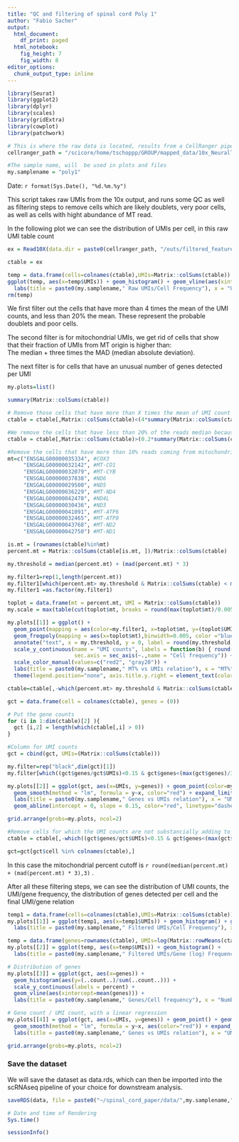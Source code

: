 ```yaml
---
title: "QC and filtering of spinal cord Poly 1"
author: "Fabio Sacher"
output:
  html_document:
    df_print: paged
  html_notebook:
    fig_height: 7
    fig_width: 8
editor_options:
  chunk_output_type: inline
---
```


```r
library(Seurat)
library(ggplot2)
library(dplyr)
library(scales)
library(gridExtra)
library(cowplot)
library(patchwork)
```

```r
# This is where the raw data is located, results from a CellRanger pipeline
cellranger_path = "/scicore/home/tschoppp/GROUP/mapped_data/10x_NeuralTube_Poly_1_0420/"

#The sample name, will  be used in plots and files
my.samplename = "poly1"
```

Date: `r format(Sys.Date(), "%d.%m.%y")`

This script takes raw UMIs from the 10x output, and runs some QC as well as filtering steps to remove cells which are likely doublets, very poor cells, as well as cells with hight abundance of MT read.

In the following plot we can see the distribution of UMIs per cell, in this raw UMI table count

```r
ex = Read10X(data.dir = paste0(cellranger_path, "/outs/filtered_feature_bc_matrix/"), gene.column = 1)

ctable = ex

temp = data.frame(cells=colnames(ctable),UMIs=Matrix::colSums(ctable))
ggplot(temp, aes(x=temp$UMIs)) + geom_histogram() + geom_vline(aes(xintercept=mean(temp$UMIs))) +
  labs(title = paste0(my.samplename," Raw UMIs/Cell Frequency"), x = "UMIs/Cell", y = "Frequency")
rm(temp)
```

We first filter out the cells that have more than 4 times the mean of the UMI counts, and less than 20% the mean. These represent the probable doublets and poor cells.

The second filter is for mitochondrial UMIs, we get rid of cells that show that their fraction of UMIs from MT origin is higher than:   
The median + three times the MAD (median absolute deviation). 

The next filter is for cells that have an unusual number of genes detected per UMI

```r

my.plots=list()

summary(Matrix::colSums(ctable))

# Remove those cells that have more than X times the mean of UMI count
ctable = ctable[,Matrix::colSums(ctable)<(4*summary(Matrix::colSums(ctable))[4])]

#We remove the cells that have less than 20% of the reads median because they're likely false positives
ctable = ctable[,Matrix::colSums(ctable)>(0.2*summary(Matrix::colSums(ctable))[3])]

#Remove the cells that have more than 10% reads coming from mitochondrial genes
mt=c("ENSGALG00000035334", #COX3
     "ENSGALG00000032142", #MT-CO1
     "ENSGALG00000032079", #MT-CYB
     "ENSGALG00000037838", #ND6
     "ENSGALG00000029500", #ND5
     "ENSGALG00000036229", #MT-ND4
     "ENSGALG00000042478", #ND4L
     "ENSGALG00000030436", #ND3
     "ENSGALG00000041091", #MT-ATP6
     "ENSGALG00000032465", #MT-ATP8
     "ENSGALG00000043768", #MT-ND2
     "ENSGALG00000042750") #MT-ND1

is.mt = (rownames(ctable)%in%mt)
percent.mt = Matrix::colSums(ctable[is.mt, ])/Matrix::colSums(ctable)

my.threshold = median(percent.mt) + (mad(percent.mt) * 3)

my.filter1=rep(1,length(percent.mt))
my.filter1[which(percent.mt> my.threshold & Matrix::colSums(ctable) < median(Matrix::colSums(ctable)) )] = 0
my.filter1 =as.factor(my.filter1)

toplot = data.frame(mt = percent.mt, UMI = Matrix::colSums(ctable))
my.scale = max(table(cut(toplot$mt, breaks = round(max(toplot$mt)/0.005))))

my.plots[[1]] = ggplot() +
  geom_point(mapping = aes(color=my.filter1, x=toplot$mt, y=(toplot$UMI*my.scale)/max(toplot$UMI))) +
  geom_freqpoly(mapping = aes(x=toplot$mt),binwidth=0.005, color ="blue") +
  annotate("text", x = my.threshold, y = 0, label = round(my.threshold,2), color="red2") +
  scale_y_continuous(name = "UMI counts", labels = function(b) { round(b*max(toplot$UMI)/my.scale)},
                     sec.axis = sec_axis(~.,name = "Cell frequency")) +
  scale_color_manual(values=c("red2", "gray20")) +
  labs(title = paste0(my.samplename," MT% vs UMIs relation"), x = "MT%") +
  theme(legend.position="none", axis.title.y.right = element_text(color = "blue")) 

ctable=ctable[,-which(percent.mt> my.threshold & Matrix::colSums(ctable) < median(Matrix::colSums(ctable)) )]

gct = data.frame(cell = colnames(ctable), genes = (0))

# Put the gene counts
for (i in 1:dim(ctable)[2] ){
  gct [i,2] = length(which(ctable[,i] > 0))
}

#Column for UMI counts
gct = cbind(gct, UMIs=(Matrix::colSums(ctable)))

my.filter=rep("black",dim(gct)[1])
my.filter[which((gct$genes/gct$UMIs)<0.15 & gct$genes<(max(gct$genes)/3)*2)] = "red2"

my.plots[[2]] = ggplot(gct, aes(x=UMIs, y=genes)) + geom_point(color=my.filter) + geom_smooth() +
  geom_smooth(method = "lm", formula = y~x, color="red") + expand_limits(y=0, x=0) +
  labs(title = paste0(my.samplename," Genes vs UMIs relation"), x = "UMIs", y = "Genes") +
  geom_abline(intercept = 0, slope = 0.15, color="red", linetype="dashed", size=0.5) + theme_bw()

grid.arrange(grobs=my.plots, ncol=2)

#Remove cells for which the UMI counts are not substancially adding to the gene count (many counts on very few genes)
ctable = ctable[,-which((gct$genes/gct$UMIs)<0.15 & gct$genes<(max(gct$genes)/3)*2)]

gct=gct[gct$cell %in% colnames(ctable),]

```

 In this case the mitochondrial percent cutoff is `r round(median(percent.mt) + (mad(percent.mt) * 3),3)` .

After all these filtering steps, we can see the distribution of UMI counts, the UMI/gene frequency, the distribution of genes detected per cell and the final UMI/gene relation

```r
temp1 = data.frame(cells=colnames(ctable),UMIs=Matrix::colSums(ctable))
my.plots[[1]] = ggplot(temp1, aes(x=temp1$UMIs)) + geom_histogram() + geom_vline(aes(xintercept=mean(temp1$UMIs))) +
  labs(title = paste0(my.samplename," Filtered UMIs/Cell Frequency"), x = "UMIs/Cell", y = "Frequency") + theme_bw()

temp = data.frame(genes=rownames(ctable), UMIs=log(Matrix::rowMeans(ctable)))
my.plots[[2]] = ggplot(temp, aes(x=temp$UMIs)) + geom_histogram() +
  labs(title = paste0(my.samplename," Filtered UMIs/Gene (log) Frequency"), x = "UMIs/Gene", y = "Frequency") + theme_bw()

# Distribution of genes
my.plots[[3]] = ggplot(gct, aes(x=genes)) + 
  geom_histogram(aes(y=(..count..)/sum(..count..))) + 
  scale_y_continuous(labels = percent) +
  geom_vline(aes(xintercept=mean(genes))) + 
  labs(title = paste0(my.samplename," Genes/Cell frequency"), x = "Number of genes", y ="Frequency") + theme_bw()

# Gene count / UMI count, with a linear regression
my.plots[[4]] = ggplot(gct, aes(x=UMIs, y=genes)) + geom_point() + geom_smooth() +
  geom_smooth(method = "lm", formula = y~x, aes(color="red")) + expand_limits(y=0, x=0) +
  labs(title = paste0(my.samplename," Genes vs UMIs relation"), x = "UMIs", y = "Genes") + theme_bw() + theme(legend.position="none")

grid.arrange(grobs=my.plots, ncol=2)
```

### Save the dataset
We will save the dataset as data.rds, which can then be imported into the scRNAseq pipeline of your choice for downstream analysis.
```r
saveRDS(data, file = paste0("~/spinal_cord_paper/data/",my.samplename,"_filtered_",format(Sys.Date(), "%d%m%y"),".rds"))
```

```r
# Date and time of Rendering
Sys.time()

sessionInfo()
```

